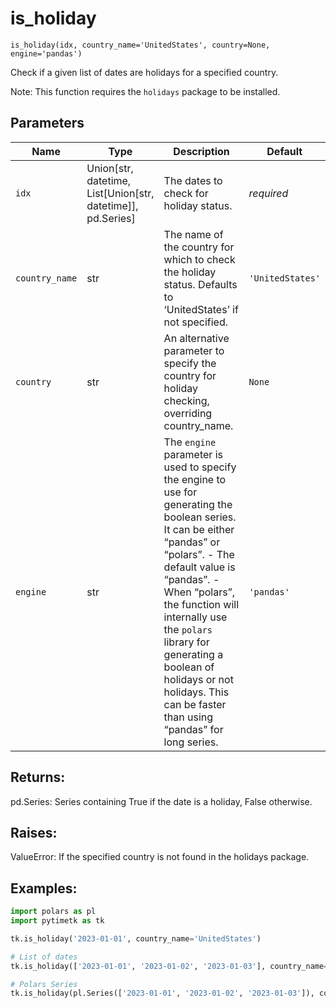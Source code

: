 # is_holiday { #pytimetk.is_holiday }

`is_holiday(idx, country_name='UnitedStates', country=None, engine='pandas')`

Check if a given list of dates are holidays for a specified country.

Note: This function requires the `holidays` package to be installed.

## Parameters

| Name           | Type                                                              | Description                                                                                                                                                                                                                                                                                                                                                           | Default          |
|----------------|-------------------------------------------------------------------|-----------------------------------------------------------------------------------------------------------------------------------------------------------------------------------------------------------------------------------------------------------------------------------------------------------------------------------------------------------------------|------------------|
| `idx`          | Union\[str, datetime, List\[Union\[str, datetime\]\], pd.Series\] | The dates to check for holiday status.                                                                                                                                                                                                                                                                                                                                | _required_       |
| `country_name` | str                                                               | The name of the country for which to check the holiday status. Defaults  to 'UnitedStates' if not specified.                                                                                                                                                                                                                                                          | `'UnitedStates'` |
| `country`      | str                                                               | An alternative parameter to specify the country for holiday checking,  overriding country_name.                                                                                                                                                                                                                                                                       | `None`           |
| `engine`       | str                                                               | The `engine` parameter is used to specify the engine to use for  generating the boolean series. It can be either "pandas" or "polars".   - The default value is "pandas".  - When "polars", the function will internally use the `polars` library    for generating a boolean of holidays or not holidays. This can be    faster than using "pandas" for long series. | `'pandas'`       |

## Returns:

pd.Series:
    Series containing True if the date is a holiday, False otherwise.

## Raises:

ValueError:
    If the specified country is not found in the holidays package.

## Examples:

```python
import polars as pl
import pytimetk as tk

tk.is_holiday('2023-01-01', country_name='UnitedStates')
```

```python
# List of dates
tk.is_holiday(['2023-01-01', '2023-01-02', '2023-01-03'], country_name='UnitedStates')
```

```python
# Polars Series
tk.is_holiday(pl.Series(['2023-01-01', '2023-01-02', '2023-01-03']), country_name='UnitedStates')
```